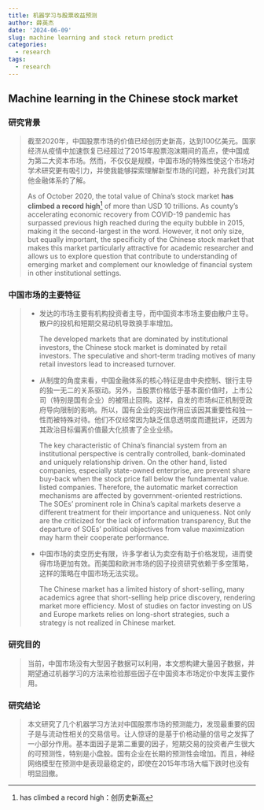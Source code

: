 ```yaml
---
title: 机器学习与股票收益预测
author: 薛英杰
date: '2024-06-09'
slug: machine learning and stock return predict
categories:
  - research
tags:
  - research
---
```


## Machine learning in the Chinese stock market

### 研究背景

> 截至2020年，中国股票市场的价值已经创历史新高，达到100亿美元。国家经济从疫情中加速恢复已经超过了2015年股票泡沫期间的高点，使中国成为第二大资本市场。然而，不仅仅是规模，中国市场的特殊性使这个市场对学术研究更有吸引力，并使我能够探索理解新型市场的问题，补充我们对其他金融体系的了解。
>
> As of October 2020, the total value of China's stock market **has climbed a record high**[^1] of more than USD 10 trillions. As county's accelerating economic recovery from COVID-19 pandemic has surpassed previous high reached during the equity bubble in 2015, making it the second-largest in the word. However, it not only size, but equally important, the specificity of the Chinese stock market that makes this market particularly attractive for academic researcher and allows us to explore question that contribute to understanding of emerging market and complement our knowledge of financial system in other institutional settings.

[^1]: has climbed a record high：创历史新高

### 中国市场的主要特征

> -   发达的市场主要有机构投资者主导，而中国资本市场主要由散户主导。散户的投机和短期交易动机导致换手率增加。
>
>     The developed markets that are dominated by institutional investors, the Chinese stock market is dominated by retail investors. The speculative and short-term trading motives of many retail investors lead to increased turnover.
>
> -   从制度的角度来看，中国金融体系的核心特征是由中央控制、银行主导的独一无二的关系驱动。另外，当股票价格低于基本面价值时，上市公司（特别是国有企业）的被阻止回购。这样，自发的市场纠正机制受政府导向限制的影响。所以，国有企业的突出作用应该因其重要性和独一性而被特殊对待。他们不仅经常因为缺乏信息透明度而遭批评，还因为其政治目标偏离价值最大化损害了企业业绩。
>
>     The key characteristic of China's financial system from an institutional perspective is centrally controlled, bank-dominated and uniquely relationship driven. On the other hand, listed companies, especially state-owned enterprise, are prevent share buy-back when the stock price fall below the fundamental value. listed companies. Therefore, the automatic market correction mechanisms are affected by government-oriented restrictions. The SOEs' prominent role in China's capital markets deserve a different treatment for their importance and uniqueness. Not only are the criticized for the lack of information transparency, But the departure of SOEs' political objectives from value maximization may harm their cooperate performance.
>
> -   中国市场的卖空历史有限，许多学者认为卖空有助于价格发现，进而使得市场更加有效。而美国和欧洲市场的因子投资研究依赖于多空策略，这样的策略在中国市场无法实现。
>
>     The Chinese market has a limited history of short-selling, many academics agree that short-selling help price discovery, rendering market more efficiency. Most of studies on factor investing on US and Europe markets relies on long-short strategies, such a strategy is not realized in Chinese market.

### 研究目的

> 当前，中国市场没有大型因子数据可以利用，本文想构建大量因子数据，并期望通过机器学习的方法来检验那些因子在中国资本市场定价中发挥主要作用。

### 研究结论

> 本文研究了几个机器学习方法对中国股票市场的预测能力，发现最重要的因子是与流动性相关的交易信号。让人惊讶的是基于价格动量的信号之发挥了一小部分作用。基本面因子是第二重要的因子，短期交易的投资者产生很大的可预测性，特别是小盘股。国有企业在长期的预测性会增加。而且，神经网络模型在预测中是表现最稳定的，即使在2015年市场大幅下跌时也没有明显回撤。
